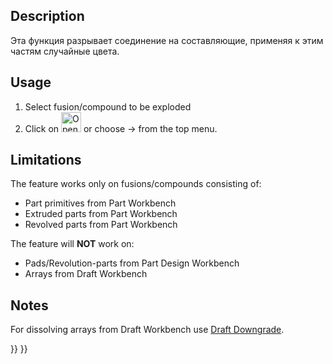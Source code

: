 <languages/>

{{Docnav
|[[OpenSCAD_ExpandPlacements|Expand Placements]]
|[[OpenSCAD_AddOpenSCADElement|Add OpenSCAD Element]]
|[[OpenSCAD_Workbench|OpenSCAD]]
|IconL=OpenSCAD_ExpandPlacements.svg
|IconR=OpenSCAD_AddOpenSCADElement.svg
|IconC=Workbench_OpenSCAD.svg
}}

<div class="mw-translate-fuzzy">
{{GuiCommand/ru
|Name=OpenSCAD ExplodeGroup
|Name/ru=OpenSCAD ExplodeGroup
|MenuLocation=OpenSCAD → Расчленить Группу
|Workbenches=[[OpenSCAD_Workbench/ru|OpenSCAD]]
|Shortcut=нет
|SeeAlso=---
}}
</div>

==Description== 

Эта функция разрывает соединение на составляющие, применяя к этим частям случайные цвета.

==Usage== 

# Select fusion/compound to be exploded
# Click on [[Image:OpenSCAD_ExplodeGroup.svg|32px]] or choose {{KEY|OpenSCAD}} → {{KEY|[[Image:OpenSCAD_ExplodeGroup.svg|32px]] Explode Group}} from the top menu.

==Limitations== 

The feature works only on fusions/compounds consisting of:
* Part primitives from Part Workbench
* Extruded parts from Part Workbench
* Revolved parts from Part Workbench

The feature will '''NOT''' work on:
* Pads/Revolution-parts from Part Design Workbench
* Arrays from Draft Workbench

==Notes== 

For dissolving arrays from Draft Workbench use [[Draft_Downgrade|Draft Downgrade]].


{{Docnav
|[[OpenSCAD_ExpandPlacements|Expand Placements]]
|[[OpenSCAD_AddOpenSCADElement|Add OpenSCAD Element]]
|[[OpenSCAD_Workbench|OpenSCAD]]
|IconL=OpenSCAD_ExpandPlacements.svg
|IconR=OpenSCAD_AddOpenSCADElement.svg
|IconC=Workbench_OpenSCAD.svg
}}

{{OpenSCAD_Tools_navi{{#translation:}}}}
{{Userdocnavi{{#translation:}}}}